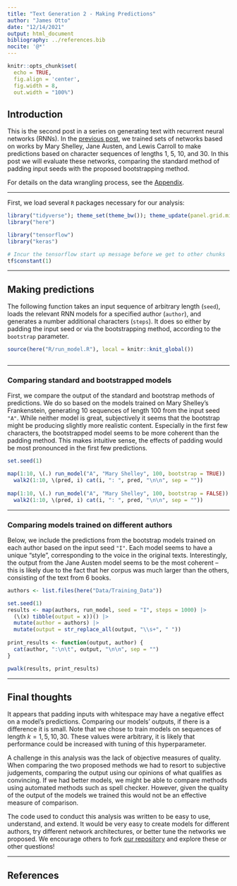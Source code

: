 ```yaml
---
title: "Text Generation 2 - Making Predictions"
author: "James Otto"
date: "12/14/2021"
output: html_document
bibliography: ../references.bib 
nocite: '@*'
---
```


```r
knitr::opts_chunk$set(
  echo = TRUE,
  fig.align = 'center',
  fig.width = 8,
  out.width = "100%")
```

## Introduction

This is the second post in a series on generating text with recurrent neural networks (RNNs).
In the [previous post](https://jamesotto852.github.io/text-generation-1/),
we trained sets of networks based on works by Mary Shelley, Jane Austen, and Lewis Carroll to make predictions based on character sequences of lengths 1, 5, 10, and 30.
In this post we will evaluate these networks, comparing the standard method of padding input seeds with the proposed bootstrapping method.

For details on the data wrangling process, see the [Appendix](https://jamesotto852.github.io/text-generation-0/).

***

First, we load several `R` packages necessary for our analysis:

```r
library("tidyverse"); theme_set(theme_bw()); theme_update(panel.grid.minor = element_blank())
library("here")

library("tensorflow")
library("keras")
```

```r
# Incur the tensorflow start up message before we get to other chunks
tf$constant(1)
```

***

## Making predictions

The following function takes an input sequence of arbitrary length (`seed`), loads the relevant RNN models for a specified author (`author`), 
and generates a number additional characters (`steps`).
It does so either by padding the input seed or via the bootstrapping method, according to the `bootstrap` parameter.

```r
source(here("R/run_model.R"), local = knitr::knit_global())
```
```r
```

***

### Comparing standard and bootstrapped models

First, we compare the output of the standard and bootstrap methods of predictions.
We do so based on the models trained on Mary Shelley's Frankenstein,
generating 10 sequences of length 100 from the input seed `"A"`.
While neither model is great, subjectively it seems that the bootstrap might be producing slightly more realistic content. 
Especially in the first few characters, the bootstrapped model seems to be more coherent than the padding method.
This makes intuitive sense, the effects of padding would be most pronounced in the first few predictions.

```r
set.seed(1)

map(1:10, \(.) run_model("A", "Mary Shelley", 100, bootstrap = TRUE)) |>
  walk2(1:10, \(pred, i) cat(i, ": ", pred, "\n\n", sep = ""))
  
map(1:10, \(.) run_model("A", "Mary Shelley", 100, bootstrap = FALSE)) |>
  walk2(1:10, \(pred, i) cat(i, ": ", pred, "\n\n", sep = ""))
```

***

### Comparing models trained on different authors

Below, we include the predictions from the bootstrap models trained on each author 
based on the input seed `"I"`.
Each model seems to have a unique "style", corresponding to the voice in the original texts.
Interestingly, the output from the Jane Austen model seems to be the most coherent --
this is likely due to the fact that her corpus was much larger than the others, consisting of the text from 6 books.

```r
authors <- list.files(here("Data/Training_Data"))

set.seed(1)
results <- map(authors, run_model, seed = "I", steps = 1000) |>
  (\(x) tibble(output = x))() |>
  mutate(author = authors) |>
  mutate(output = str_replace_all(output, "\\s+", " "))
  
print_results <- function(output, author) {
  cat(author, ":\n\t", output, "\n\n", sep = "")
}

pwalk(results, print_results)
```

***

## Final thoughts

It appears that padding inputs with whitespace may have a negative effect on a model's predictions.
Comparing our models' outputs, if there is a difference it is small.
Note that we chose to train models on sequences of length $k = 1, 5, 10, 30$.
These values were arbitrary, it is likely that performance could be increased with tuning of this hyperparameter.

A challenge in this analysis was the lack of objective measures of quality. 
When comparing the two proposed methods we had to resort to subjective judgements,
comparing the output using our opinions of what qualifies as convincing.
If we had better models, we might be able to compare methods using automated methods such as spell checker.
However, given the quality of the output of the models we trained this would not be an effective measure of comparison.

The code used to conduct this analysis was written to be easy to use, understand, and extend.
It would be very easy to create models for different authors, try different network architectures, or better tune the networks we proposed.
We encourage others to fork [our repository](https://github.com/jamesotto852/Text_Generation) and explore these or other questions!

***

## References








